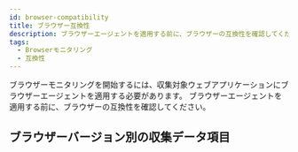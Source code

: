 ```yaml
---
id: browser-compatibility
title: ブラウザー互換性
description: ブラウザーエージェントを適用する前に、ブラウザーの互換性を確認してください。
tags:
  - Browserモニタリング
  - 互換性
---
```


ブラウザーモニタリングを開始するには、収集対象ウェブアプリケーションにブラウザーエージェントを適用する必要があります。 ブラウザーエージェントを適用する前に、ブラウザーの互換性を確認してください。

## ブラウザーバージョン別の収集データ項目


<Browsercompatibility />
